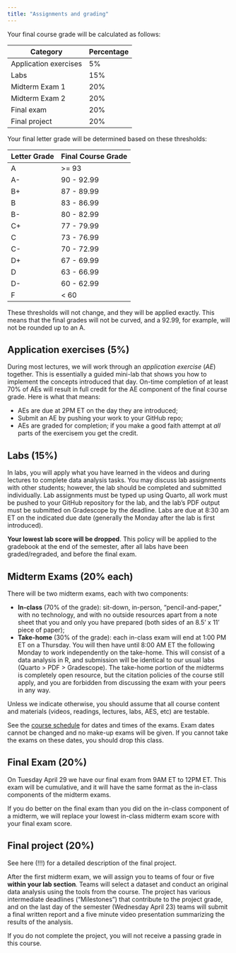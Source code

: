 ```yaml
---
title: "Assignments and grading"
---
```


Your final course grade will be calculated as follows:

| Category              | Percentage |
|-----------------------|------------|
| Application exercises | 5%         |
| Labs                  | 15%        |
| Midterm Exam 1        | 20%        |
| Midterm Exam 2        | 20%        |
| Final exam            | 20%        |
| Final project         | 20%        |

Your final letter grade will be determined based on these thresholds:

| Letter Grade | Final Course Grade |
|--------------|--------------------|
| A            | \>= 93             |
| A-           | 90 - 92.99         |
| B+           | 87 - 89.99         |
| B            | 83 - 86.99         |
| B-           | 80 - 82.99         |
| C+           | 77 - 79.99         |
| C            | 73 - 76.99         |
| C-           | 70 - 72.99         |
| D+           | 67 - 69.99         |
| D            | 63 - 66.99         |
| D-           | 60 - 62.99         |
| F            | \< 60              |

::: callout-warning
These thresholds will not change, and they will be applied exactly. This means that the final grades will not be curved, and a 92.99, for example, will not be rounded up to an A.
:::

## Application exercises (5%)

During most lectures, we will work through an *application exercise* (*AE*) together. This is essentially a guided mini-lab that shows you how to implement the concepts introduced that day. On-time completion of at least 70% of AEs will result in full credit for the AE component of the final course grade. Here is  what that means:

-   AEs are due at 2PM ET on the day they are introduced;
-   Submit an AE by pushing your work to your GitHub repo;
-   AEs are graded for completion; if you make a good faith attempt at *all* parts of the exercisem you get the credit.

## Labs (15%)

In labs, you will apply what you have learned in the videos and during lectures to complete data analysis tasks. You may discuss lab assignments with other students; however, the lab should be completed and submitted individually. Lab assignments must be typed up using Quarto, all work must be pushed to your GitHub repository for the lab, and the lab’s PDF output must be submitted on Gradescope by the deadline. Labs are due at 8:30 am ET on the indicated due date (generally the Monday after the lab is first introduced).

::: callout-note
**Your lowest lab score will be dropped**. This policy will be applied to the gradebook at the end of the semester, after all labs have been graded/regraded, and before the final exam.
:::

## Midterm Exams (20% each)

There will be two midterm exams, each with two components:

-   **In-class** (70% of the grade): sit-down, in-person, "pencil-and-paper," with no technology, and with no outside resources apart from a note sheet that you and only you have prepared (both sides of an 8.5' x 11' piece of paper);
-   **Take-home** (30% of the grade): each in-class exam will end at 1:00 PM ET on a Thursday. You will then have until 8:00 AM ET the following Monday to work independently on the take-home. This will consist of a data analysis in R, and submission will be identical to our usual labs (Quarto \> PDF \> Gradescope). The take-home portion of the midterms is completely open resource, but the citation policies of the course still apply, and you are forbidden from discussing the exam with your peers in any way.

Unless we indicate otherwise, you should assume that all course content and materials (videos, readings, lectures, labs, AES, etc) are testable.

::: callout-warning
See the [course schedule](https://sta199-s25.github.io/) for dates and times of the exams. Exam dates cannot be changed and no make-up exams will be given. If you cannot take the exams on these dates, you should drop this class.
:::

## Final Exam (20%)

On Tuesday April 29 we have our final exam from 9AM ET to 12PM ET. This exam will be cumulative, and it will have the same format as the in-class components of the midterm exams.

::: callout-note
If you do better on the final exam than you did on the in-class component of a midterm, we will replace your lowest in-class midterm exam score with your final exam score.
:::

## Final project (20%)

See here (!!!) for a detailed description of the final project.

After the first midterm exam, we will assign you to teams of four or five **within your lab section**. Teams will select a dataset and conduct an original data analysis using the tools from the course. The project has various intermediate deadlines ("Milestones") that contribute to the project grade, and on the last day of the semester (Wednesday April 23) teams will submit a final written report and a five minute video presentation summarizing the results of the analysis.

::: callout-warning
If you do not complete the project, you will not receive a passing grade in this course.
:::